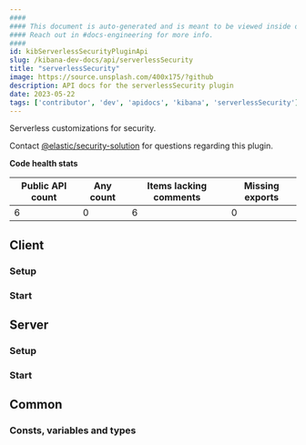 ```yaml
---
####
#### This document is auto-generated and is meant to be viewed inside our experimental, new docs system.
#### Reach out in #docs-engineering for more info.
####
id: kibServerlessSecurityPluginApi
slug: /kibana-dev-docs/api/serverlessSecurity
title: "serverlessSecurity"
image: https://source.unsplash.com/400x175/?github
description: API docs for the serverlessSecurity plugin
date: 2023-05-22
tags: ['contributor', 'dev', 'apidocs', 'kibana', 'serverlessSecurity']
---
```


Serverless customizations for security.

Contact [@elastic/security-solution](https://github.com/orgs/elastic/teams/security-solution) for questions regarding this plugin.

**Code health stats**

| Public API count  | Any count | Items lacking comments | Missing exports |
|-------------------|-----------|------------------------|-----------------|
| 6 | 0 | 6 | 0 |

## Client

### Setup
<DocDefinitionList data={[serverlessSecurityObj.client.setup]}/>

### Start
<DocDefinitionList data={[serverlessSecurityObj.client.start]}/>

## Server

### Setup
<DocDefinitionList data={[serverlessSecurityObj.server.setup]}/>

### Start
<DocDefinitionList data={[serverlessSecurityObj.server.start]}/>

## Common

### Consts, variables and types
<DocDefinitionList data={serverlessSecurityObj.common.misc}/>

